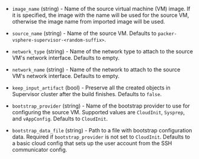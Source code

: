 <!-- Code generated from the comments of the CreateSourceConfig struct in builder/vsphere/supervisor/step_create_source.go; DO NOT EDIT MANUALLY -->

- `image_name` (string) - Name of the source virtual machine (VM) image. If it is specified, the image with the name will be used for the
  source VM, otherwise the image name from imported image will be used.

- `source_name` (string) - Name of the source VM. Defaults to `packer-vsphere-supervisor-<random-suffix>`.

- `network_type` (string) - Name of the network type to attach to the source VM's network interface. Defaults to empty.

- `network_name` (string) - Name of the network to attach to the source VM's network interface. Defaults to empty.

- `keep_input_artifact` (bool) - Preserve all the created objects in Supervisor cluster after the build finishes. Defaults to `false`.

- `bootstrap_provider` (string) - Name of the bootstrap provider to use for configuring the source VM.
  Supported values are `CloudInit`, `Sysprep`, and `vAppConfig`. Defaults to `CloudInit`.

- `bootstrap_data_file` (string) - Path to a file with bootstrap configuration data. Required if `bootstrap_provider` is not set to `CloudInit`.
  Defaults to a basic cloud config that sets up the user account from the SSH communicator config.

<!-- End of code generated from the comments of the CreateSourceConfig struct in builder/vsphere/supervisor/step_create_source.go; -->
